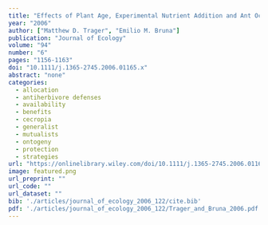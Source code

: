```yaml
---
title: "Effects of Plant Age, Experimental Nutrient Addition and Ant Occupancy on Herbivory in a Neotropical Myrmecophyte"
year: "2006"
author: ["Matthew D. Trager", "Emilio M. Bruna"]
publication: "Journal of Ecology"
volume: "94"
number: "6"
pages: "1156-1163"
doi: "10.1111/j.1365-2745.2006.01165.x"
abstract: "none"
categories: 
  - allocation
  - antiherbivore defenses
  - availability
  - benefits
  - cecropia
  - generalist
  - mutualists
  - ontogeny
  - protection
  - strategies
url: "https://onlinelibrary.wiley.com/doi/10.1111/j.1365-2745.2006.01165.x"
image: featured.png
url_preprint: ""
url_code: ""
url_dataset: ""
bib: './articles/journal_of_ecology_2006_122/cite.bib'
pdf: './articles/journal_of_ecology_2006_122/Trager_and_Bruna_2006.pdf'
---
```

